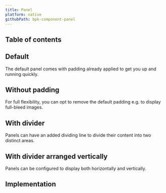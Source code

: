 ```yaml
---
title: Panel
platform: native
githubPath: bpk-component-panel
---
```




## Table of contents

## Default

The default panel comes with padding already applied to get you up and running quickly.

<NativeComponentScreenshots
  iOS={iosPanelDefault}
  iOSAltText="iOS default panel"
  android={androidPanelDefault}
  androidAltText="Android default panel" />

## Without padding

For full flexibility, you can opt to remove the default padding e.g. to display full-bleed images.

<NativeComponentScreenshots
  iOS={iosPanelWithoutPadding}
  iOSAltText="iOS panel without padding"
  android={androidPanelWithoutPadding}
  androidAltText="Android panel without padding" />

## With divider

Panels can have an added dividing line to divide their content into two distinct areas.

<NativeComponentScreenshots
  iOS={iosPanelWithDivider}
  iOSAltText="iOS panel with divider"
  android={androidPanelWithDivider}
  androidAltText="Android panel with divider" />

## With divider arranged vertically

Panels can be configured to display both horizontally and vertically.

<NativeComponentScreenshots
  iOS={iosPanelWithDividerArrangedVertically}
  iOSAltText="iOS with divider arranged vertically"
  android={androidPanelWithDividerArrangedVertically}
  androidAltText="Android with divider arranged vertically" />

## Implementation

<Readme file={readme} />
